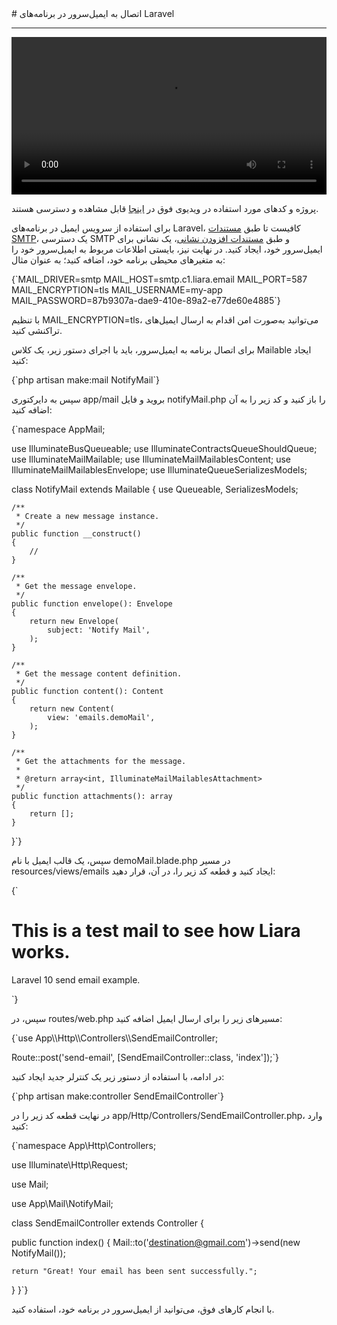 

<Layout>
<Head>
<title>مستندات اتصال به ایمیل سرور در Laravel - لیارا</title>
</Head>
# اتصال به ایمیل‌سرور در برنامه‌های Laravel
<hr className="mb-2" />

<video
  src="https://files.liara.ir/liara/laravel/laravel-email-server.mp4"
  controls="controls"
  className="block w-full"
  width="100%"
/>

<div className="h-2" />
<Alert variant="success">
<p>
پروژه و کدهای مورد استفاده در ویدیوی فوق در <a href="https://github.com/liara-cloud/laravel-getting-started/tree/email-server" className="text-[#2196f3] ">اینجا</a> قابل مشاهده و دسترسی هستند.
</p>
</Alert>

برای استفاده از سرویس ایمیل در برنامه‌های Laravel، 
کافیست تا طبق <a href="/email-server/how-tos/add-smtp-user" className="text-[#2196f3] ">مستندات SMTP</a>، یک دسترسی SMTP و طبق <a href="/email-server/how-tos/add-account" className="text-[#2196f3] ">مستندات افزودن نشانی</a>، یک نشانی برای ایمیل‌سرور خود، ایجاد کنید.
در نهایت نیز، بایستی 
اطلاعات مربوط به ایمیل‌سرور خود را 
به متغیرهای محیطی برنامه خود، اضافه کنید؛ به عنوان مثال:

<div className="h-2" />
<div dir='ltr'>
    <Highlight className="bash">
        {`MAIL_DRIVER=smtp
MAIL_HOST=smtp.c1.liara.email
MAIL_PORT=587
MAIL_ENCRYPTION=tls
MAIL_USERNAME=my-app
MAIL_PASSWORD=87b9307a-dae9-410e-89a2-e77de60e4885`}
    </Highlight>
</div>
<div className="h-2" />
<Alert variant='info'>
<p>
با تنظیم <Important>MAIL_ENCRYPTION=tls</Important>، می‌توانید به‌صورت امن اقدام به ارسال ایمیل‌های تراکنشی کنید.
</p>
</Alert>

برای اتصال برنامه به ایمیل‌سرور، باید با اجرای دستور زیر، یک کلاس Mailable ایجاد کنید:

<div className="h-2" />
<div dir='ltr'>
    <Highlight className="bash">
        {`php artisan make:mail NotifyMail`}
    </Highlight>
</div>
<div className="h-2" />

 سپس به دایرکتوری <Important>app/mail</Important> بروید و فایل <Important>notifyMail.php</Important> را باز کنید و کد زیر را به آن اضافه کنید:

<div className="h-2" />
<div dir='ltr'>
    <Highlight className="laravel">
        {`<?php

namespace AppMail;

use IlluminateBusQueueable;
use IlluminateContractsQueueShouldQueue;
use IlluminateMailMailable;
use IlluminateMailMailablesContent;
use IlluminateMailMailablesEnvelope;
use IlluminateQueueSerializesModels;

class NotifyMail extends Mailable
{
    use Queueable, SerializesModels;

    /**
     * Create a new message instance.
     */
    public function __construct()
    {
        //
    }

    /**
     * Get the message envelope.
     */
    public function envelope(): Envelope
    {
        return new Envelope(
            subject: 'Notify Mail',
        );
    }

    /**
     * Get the message content definition.
     */
    public function content(): Content
    {
        return new Content(
            view: 'emails.demoMail',
        );
    }

    /**
     * Get the attachments for the message.
     *
     * @return array<int, IlluminateMailMailablesAttachment>
     */
    public function attachments(): array
    {
        return [];
    }
}`}
    </Highlight>
</div>
<div className="h-2" />

سپس، یک قالب ایمیل با نام <Important>demoMail.blade.php</Important> در مسیر <Important>resources/views/emails</Important> ایجاد کنید و قطعه کد زیر را، در آن، قرار دهید:

<div className="h-2" />
<div dir='ltr'>
    <Highlight className="html">
        {`<!DOCTYPE html>
<html>
<head>
  <title>Laravel email example with Liara</title>
</head>
<body>

  <h1>This is a test mail to see how Liara works.</h1>
  <p>Laravel 10 send email example.</p>

</body>
</html> `}
    </Highlight>
</div>
<div className="h-2" />

سپس، در <Important>routes/web.php</Important> مسیرهای زیر را برای ارسال ایمیل اضافه کنید:

<div className="h-2" />
<div dir='ltr'>
    <Highlight className="js">
        {`use App\\Http\\Controllers\\SendEmailController;

Route::post('send-email', [SendEmailController::class, 'index']);`}
    </Highlight>
</div>
<div className="h-2" />

در ادامه، با استفاده از دستور زیر یک کنترلر جدید ایجاد کنید:

<div className="h-2" />
<div dir='ltr'>
    <Highlight className="js">
        {`php artisan make:controller SendEmailController`}
    </Highlight>
</div>
<div className="h-2" />

در نهایت قطعه کد زیر را در <Important>app/Http/Controllers/SendEmailController.php</Important>، وارد کنید:
<div className="h-2" />
<div dir='ltr'>
    <Highlight className="js">
        {`<?php

namespace App\\Http\\Controllers;
  
use Illuminate\\Http\\Request;
  
use Mail;
  
use App\\Mail\\NotifyMail;
  
  
class SendEmailController extends Controller
{
      
  public function index()
  {
    Mail::to('destination@gmail.com')->send(new NotifyMail());
  
    return "Great! Your email has been sent successfully.";
  } 
}`}
    </Highlight>
</div>
<div className="h-2" />

با انجام کارهای فوق، می‌توانید از ایمیل‌سرور در برنامه خود، استفاده کنید.


</Layout>